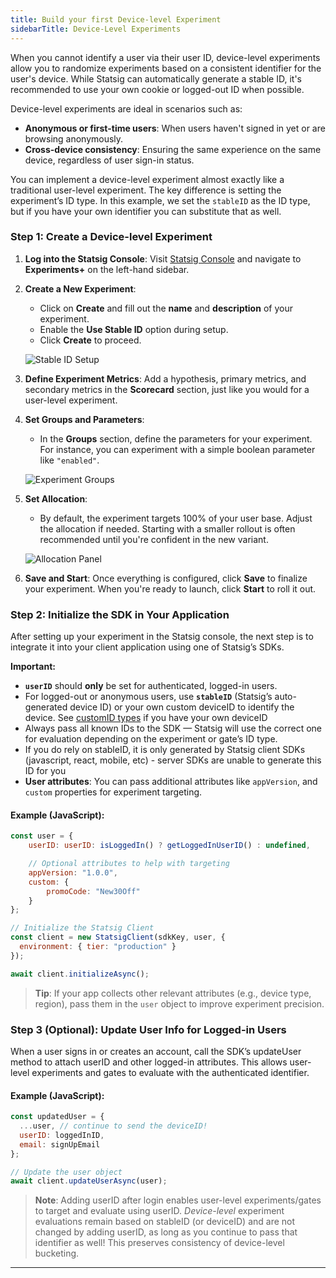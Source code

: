 ```yaml
---
title: Build your first Device-level Experiment
sidebarTitle: Device-Level Experiments
---
```


When you cannot identify a user via their user ID, device-level experiments allow you to randomize experiments based on a consistent identifier for the user's device. While Statsig can automatically generate a stable ID, it's recommended to use your own cookie or logged-out ID when possible.

Device-level experiments are ideal in scenarios such as:
- **Anonymous or first-time users**: When users haven't signed in yet or are browsing anonymously.
- **Cross-device consistency**: Ensuring the same experience on the same device, regardless of user sign-in status.

You can implement a device-level experiment almost exactly like a traditional user-level experiment. The key difference is setting the experiment’s ID type. In this example, we set the `stableID` as the ID type, but if you have your own identifier you can substitute that as well.

### Step 1: Create a Device-level Experiment

1. **Log into the Statsig Console**: Visit [Statsig Console](https://console.statsig.com/) and navigate to **Experiments+** on the left-hand sidebar.
   
2. **Create a New Experiment**:
    - Click on **Create** and fill out the **name** and **description** of your experiment.
    - Enable the **Use Stable ID** option during setup.
    - Click **Create** to proceed.

    ![Stable ID Setup](/images/tutorials/device-level-experiment/device-level-stable-id.png)

3. **Define Experiment Metrics**: Add a hypothesis, primary metrics, and secondary metrics in the **Scorecard** section, just like you would for a user-level experiment.

4. **Set Groups and Parameters**:
    - In the **Groups** section, define the parameters for your experiment. For instance, you can experiment with a simple boolean parameter like `"enabled"`.
   
    ![Experiment Groups](/images/tutorials/device-level-experiment/device-level-groups.png)

5. **Set Allocation**:
    - By default, the experiment targets 100% of your user base. Adjust the allocation if needed. Starting with a smaller rollout is often recommended until you're confident in the new variant.
   
    ![Allocation Panel](/images/tutorials/device-level-experiment/device-level-allocation.png)

6. **Save and Start**: Once everything is configured, click **Save** to finalize your experiment. When you're ready to launch, click **Start** to roll it out.

### Step 2: Initialize the SDK in Your Application

After setting up your experiment in the Statsig console, the next step is to integrate it into your client application using one of Statsig’s SDKs.

**Important:**
- **`userID`** should **only** be set for authenticated, logged-in users.
- For logged-out or anonymous users, use **`stableID`** (Statsig’s auto-generated device ID) or your own custom deviceID to identify the device.  See [customID types](/guides/experiment-on-custom-id-types) if you have your own deviceID
- Always pass all known IDs to the SDK — Statsig will use the correct one for evaluation depending on the experiment or gate’s ID type.
- If you do rely on stableID, it is only generated by Statsig client SDKs (javascript, react, mobile, etc) - server SDKs are unable to generate this ID for you
- **User attributes**: You can pass additional attributes like `appVersion`, and `custom` properties for experiment targeting.

#### Example (JavaScript):

```javascript
const user = {
    userID: userID: isLoggedIn() ? getLoggedInUserID() : undefined,

    // Optional attributes to help with targeting
    appVersion: "1.0.0",
    custom: {
        promoCode: "New30Off"
    }
};

// Initialize the Statsig Client
const client = new StatsigClient(sdkKey, user, {
  environment: { tier: "production" }
});

await client.initializeAsync();
```

> **Tip**: If your app collects other relevant attributes (e.g., device type, region), pass them in the `user` object to improve experiment precision.

### Step 3 (Optional): Update User Info for Logged-in Users

When a user signs in or creates an account, call the SDK’s updateUser method to attach userID and other logged-in attributes. This allows user-level experiments and gates to evaluate with the authenticated identifier.

#### Example (JavaScript):

```javascript
const updatedUser = {
  ...user, // continue to send the deviceID!
  userID: loggedInID,
  email: signUpEmail
};

// Update the user object
await client.updateUserAsync(user);
```

> **Note**: Adding userID after login enables user-level experiments/gates to target and evaluate using userID. *Device-level* experiment evaluations remain based on stableID (or deviceID) and are not changed by adding userID, as long as you continue to pass that identifier as well! This preserves consistency of device-level bucketing.

---
